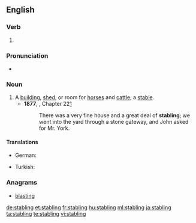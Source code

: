 
==English==

===Verb===
{{head|en|present participle}}

# {{present participle of|stable|lang=en}}

===Pronunciation===
* {{hyphenation|stab|ling|lang=en}}

===Noun===
{{en-noun}}

# A [[building]], [[shed]], or room for [[horse]]s and [[cattle]]; a [[stable]].
#* '''1877''', {{w|Anna Sewell}}, {{w|Black Beauty}} Chapter 22[http://en.wikisource.org/wiki/Black_Beauty/22]
#*: There was a very fine house and a great deal of '''stabling'''; we went into the yard through a stone gateway, and John asked for Mr. York.

====Translations====
{{trans-top|stable}}
* German: {{t+|de|Stallung|f}}
{{trans-mid}}
* Turkish: {{t+|tr|ahır}}
{{trans-bottom}}

===Anagrams===
* [[blasting#English|blasting]]

[[de:stabling]]
[[et:stabling]]
[[fr:stabling]]
[[hu:stabling]]
[[ml:stabling]]
[[ja:stabling]]
[[ta:stabling]]
[[te:stabling]]
[[vi:stabling]]